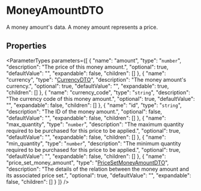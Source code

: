 
# MoneyAmountDTO

A money amount's data. A money amount represents a price.

## Properties

<ParameterTypes parameters={[
  {
    "name": "amount",
    "type": "`number`",
    "description": "The price of this money amount.",
    "optional": true,
    "defaultValue": "",
    "expandable": false,
    "children": []
  },
  {
    "name": "currency",
    "type": "[CurrencyDTO](js_client.internal.internal-1.PricingTypes.CurrencyDTO.mdx)",
    "description": "The money amount's currency.",
    "optional": true,
    "defaultValue": "",
    "expandable": true,
    "children": []
  },
  {
    "name": "currency_code",
    "type": "`string`",
    "description": "The currency code of this money amount.",
    "optional": true,
    "defaultValue": "",
    "expandable": false,
    "children": []
  },
  {
    "name": "id",
    "type": "`string`",
    "description": "The ID of the money amount.",
    "optional": false,
    "defaultValue": "",
    "expandable": false,
    "children": []
  },
  {
    "name": "max_quantity",
    "type": "`number`",
    "description": "The maximum quantity required to be purchased for this price to be applied.",
    "optional": true,
    "defaultValue": "",
    "expandable": false,
    "children": []
  },
  {
    "name": "min_quantity",
    "type": "`number`",
    "description": "The minimum quantity required to be purchased for this price to be applied.",
    "optional": true,
    "defaultValue": "",
    "expandable": false,
    "children": []
  },
  {
    "name": "price_set_money_amount",
    "type": "[PriceSetMoneyAmountDTO](js_client.internal.internal-1.PricingTypes.PriceSetMoneyAmountDTO.mdx)",
    "description": "The details of the relation between the money amount and its associated price set.",
    "optional": true,
    "defaultValue": "",
    "expandable": false,
    "children": []
  }
]} />
